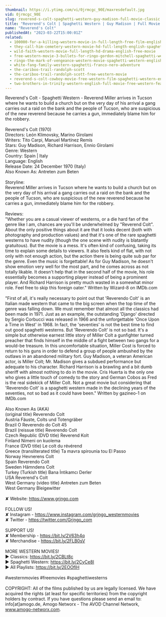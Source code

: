 ```yaml
---
thumbnail: https://i.ytimg.com/vi/0jrmcgc_90E/maxresdefault.jpg
vid: 0jrmcgc_90E
slug: reverend-s-colt-spaghetti-western-guy-madison-full-movie-classic
title: "Reverend's Colt | Spaghetti Western | Guy Madison | Full Movie | Classic"
name: "Reverend's Colt"
publishedAt: "2023-03-22T15:00:01Z"
related:
  - 100000-for-a-killing-western-movie-in-full-length-free-film-english-full-movies-youtube
  - they-call-him-cemetery-western-movie-hd-full-length-english-spaghetti-western
  - wild-faith-western-movie-full-length-hd-drama-english-free-movie
  - free-western-movie-3-bullets-for-ringo-gordon-mitchell-spaghetti-western-full-youtube-movie
  - ringo-the-mark-of-vengeance-western-movie-spaghetti-western-english-full-length-free-westerns
  - white-fang-family-western-spaghetti-franco-nero-adventure
  - the-cariboo-trail-randolph-scott
  - the-cariboo-trail-randolph-scott-free-western-movie
  - reverend-s-colt-cowboy-movie-free-western-film-spaghetti-western-english
  - two-brothers-in-trinity-western-english-full-movie-free-western-feature-film-spaghetti-western
---
```


Reverend's Colt - Spaghetti Western - Reverend Miller arrives in Tucson where he wants to build a church but on the very day of his arrival a gang carries out a raid on the bank and the people of Tucson, who are suspicious of the new reverend because he carries a gun, immediately blame him for the robbery.<br />
<br />
Reverend's Colt (1970)<br />
Directors: León Klimovsky, Marino Girolami <br />
Writers: Tito Carpi, Manuel Martínez Remís  <br />
Stars: Guy Madison, Richard Harrison, Ennio Girolami<br />
Genre: Western<br />
Country: Spain | Italy<br />
Language: English<br />
Release Date: 24 December 1970 (Italy) <br />
Also Known As: Antreten zum Beten<br />
<br />
Storyline:<br />
Reverend Miller arrives in Tucson where he wants to build a church but on the very day of his arrival a gang carries out a raid on the bank and the people of Tucson, who are suspicious of the new reverend because he carries a gun, immediately blame him for the robbery.<br />
<br />
Reviews:<br />
"Whether you are a casual viewer of westerns, or a die hard fan of the genre like I am, chances are you'll be underwhelmed by "Reverend Colt". About the only positive things about it are that it looks decent (both with photography and production values) and that it's one of the rare spaghetti westerns to have nudity (though the one scene with nudity is blatantly gratuitous). But the movie is a mess. It's often kind of confusing, taking its time to explain some details to viewers. It also feels kind of flat, with not only with not enough action, but the action there is being quite sub par for the genre. Even the music is forgettable! As for Guy Madison, he doesn't show emotion very well for the most part, and he comes across as not totally likable. It doesn't help that in the second half of the movie, his role essentially becomes a supporting player instead of being a prominent player. And Richard Harrison is pretty much wasted in a somewhat minor role. Feel free to skip this foreign oater." Written by Wizard-8 on IMDb.com <br />
<br />
"First of all, it's really necessary to point out that 'Reverendo Colt' is an Italian made western that came to the big screen when the top time of the genre was falling down. We must remember that almost all the classics had been made in 1971. Just as an example, the outstanding 'Django' directed by Sergio Corbucci was released in 1966 and the unforgettable 'Once Upon a Time in West' in 1968. In fact, the 'seventies' is not the best time to find out good spaghetti westerns. But 'Reverendo Colt' is not so bad. It's a simple but otherwise earnest little story of Miller Colt a gunfighter turned preacher that finds himself in the middle of a fight between two gangs for a would-be treasure. In this uncomfortable situation, Miller Cost is forced to return to his guns in order to defend a group of people ambushed by the outlaws in an abandoned military fort. Guy Madison, a veteran American actor, is Miller Colt; Mr. Madison gives a subdued performance but adequate to his character. Richard Harrison is a brawling and a bit dumb sheriff with almost nothing to do in the movie. Cris Huerta is the only one who gives a little touch of comedy to the story and German Cobos as Fred is the real sidekick of Miller Colt. Not a great movie but considering that 'Reverendo Colt' is a spaghetti western made in the declining years of the seventies, not so bad as it could have been." Written by gazineo-1 on IMDb.com <br />
<br />
Also Known As (AKA)<br />
(original title) Reverendo Colt<br />
Austria Fäuste, Colts und Totengräber<br />
Brazil O Reverendo do Colt 45<br />
Brazil (reissue title) Reverendo Colt<br />
Czech Republic (DVD title) Reverend Kolt<br />
Finland Nimeni on kuolema<br />
France (DVD title) Le colt du révérend<br />
Greece (transliterated title) Ta mavra spirounia tou El Passo<br />
Norway Hevnerens Colt<br />
Spain Reverendo Colt<br />
Sweden Hämndens Colt<br />
Turkey (Turkish title) Bana İntikamcı Derler<br />
USA Reverend's Colt<br />
West Germany (video title) Antreten zum Beten<br />
West Germany Bleigewitter<br />
<br />
✘ Website: https://www.grjngo.com<br />
<br />
FOLLOW US!<br />
✘ Instagram - https://www.instagram.com/grjngo_westernmovies<br />
✘ Twitter - https://twitter.com/Grjngo_com<br />
<br />
SUPPORT US!<br />
✘ Membership - https://bit.ly/2V63h4q<br />
✘ Merchandise - https://bit.ly/2FLB0sV<br />
<br />
MORE WESTERN MOVIES! <br />
► Classics: https://bit.ly/2CBLt8c <br />
► Spaghetti Western: https://bit.ly/2CyCe8I <br />
► All Playlists: https://bit.ly/2EOOfIH <br />
<br />
#westernmovies #freemovies #spaghettiwesterns<br />
<br />
COPYRIGHT: All of the films published by us are legally licensed. We have acquired the rights (at least for specific territories) from the copyright holders by contract. If you have questions please send an email to: info[at]amogo.de, Amogo Networx - The AVOD Channel Network, www.amogo-networx.com.